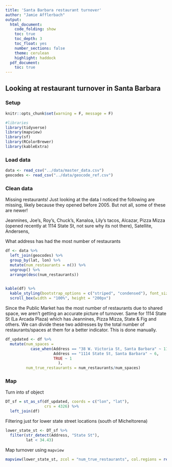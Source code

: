 ```yaml
---
title: 'Santa Barbara restaurant turnover'
author: "Jamie Afflerbach"
output: 
  html_document:
    code_folding: show
    toc: true
    toc_depth: 3
    toc_float: yes
    number_sections: false
    theme: cerulean
    highlight: haddock
  pdf_document:
    toc: true
---
```


## Looking at restaurant turnover in Santa Barbara

### Setup

```r

knitr::opts_chunk$set(warning = F, message = F)

#libraries
library(tidyverse)
library(mapview)
library(sf)
library(RColorBrewer)
library(kableExtra)
```

### Load data

```r
data <- read_csv("../data/master_data.csv") 
geocodes <- read_csv("../data/geocode_ref.csv")
```

### Clean data

Missing restaurants! Just looking at the data I noticed the following are missing, likely because they opened before 2005. But not all, some of these are newer!

Jeannines, Joe's, Roy's, Chuck's, Kanaloa, Lily's tacos, Alcazar, Pizza Mizza (opened recently at 1114 State St, not sure why its not there), Satellite, Andersens, 

What address has had the most number of restaurants

```r
df <- data %>%
  left_join(geocodes) %>%
  group_by(lat, lon) %>%
  mutate(num_restaurants = n()) %>%
  ungroup() %>%
  arrange(desc(num_restaurants))
  

kable(df) %>%
  kable_styling(bootstrap_options = c("striped", "condensed"), font_size = 10, fixed_thead = T) %>%
  scroll_box(width = "100%", height = "200px")
```

Since the Public Market has the most number of restaurants due to shared space, we aren't getting an accurate picture of turnover. Same for 1114 State St (La Arcada Plaza) which has Jeannines, Pizza Mizza, State & Fig and others. We can divide these two addresses by the total number of restaurants/spaces at them for a better indicator. This is done manually.

```r
df_updated <- df %>%
  mutate(num_spaces = 
           case_when(Address == "38 W. Victoria St, Santa Barbara" ~ 11,
                     Address == "1114 State St, Santa Barbara" ~ 6,
                     TRUE ~ 1
                       ),
         num_true_restaurants = num_restaurants/num_spaces)
```

### Map

Turn into sf object

```r

DT_sf = st_as_sf(df_updated, coords = c("lon", "lat"), 
                 crs = 4326) %>%
  left_join(df)
```

Filtering just for lower state street locations (south of Micheltorena)
```r
lower_state_st <- DT_sf %>%
  filter(str_detect(Address, "State St"),
         lat < 34.43)
```

Map turnover using `mapview`

```r
mapview(lower_state_st, zcol = "num_true_restaurants", col.regions = rev(brewer.pal(7, "RdYlGn")), alpha.regions = 1, layer.name = "# restaurants since 2005")
```

